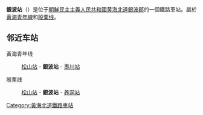 {{朝鮮半島車站資訊
|公司色 = blue
|文字色 = 
|站名 = 銀波站
|圖片 = 
|pxl = 
|圖片說明 =
|前一站1 = [[松山站_(黃海北道)|松山]]
|前一站距離1 = 
|後一站距離1 = 
|後一站1 = [[墨川站|墨川]]
|所屬路線1 = [[黄海青年线|黄海青年线]]
|距離1 = 
|起點站1 = [[沙里院青年站|沙里院青年]]
|前一站2 = [[松山站_(黃海北道)|松山]]
|前一站距離2 = 
|後一站距離2 = 
|後一站2 = [[养洞站|养洞]]
|所屬路線2 = [[殷栗线|殷栗线]]
|距離2 = 
|起點站2 = [[沙里院青年站|沙里院青年]]
|諺文 = 은파역	
|朝鮮漢字 = 銀波驛
|文觀部式 = Eunpa-yeok
|馬-賴式 = Ŭnp'a-yŏk		
|副站名 = 
|車站編號 = 
|停站路線數 = 
|所屬公司 = [[朝鮮民主主義人民共和國鐵道省|朝鮮民主主義人民共和國鐵道省]]
|所在地 =[[黃海北道|黃海北道]][[銀波郡|銀波郡]]
|車站構造 = 地面车站
|月台配置 = 
|啟用年月日 =
|廢站年月日 = 
|上下車人次 = 
|統計年度 = 
|轉車 = 
|備註 = 
|全寬備註 = 
}}

'''銀波站'''（{{lang-ko|'''은파역'''}}）是位于[[朝鮮民主主義人民共和國|朝鮮民主主義人民共和國]][[黄海北道|黄海北道]][[銀波郡|銀波郡]]的一個鐵路車站。屬於[[黄海青年線|黄海青年線]]和[[殷栗线|殷栗线]]。

==邻近车站==
黃海青年线
:[[松山站_(黃海北道)|松山站]] - '''銀波站''' - [[墨川站|墨川站]]
殷栗线
:[[松山站_(黃海北道)|松山站]] - '''銀波站''' - [[养洞站|养洞站]]

{{黃海青年線}}
{{殷栗線}}

{{朝鲜铁路小作品}}

[[Category:黃海北道鐵路車站|Category:黃海北道鐵路車站]]